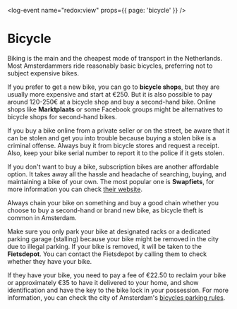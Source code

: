 <log-event name="redox:view" props={{ page: 'bicycle' }} />

# Bicycle

Biking is the main and the cheapest mode of transport in the Netherlands. Most Amsterdammers ride reasonably basic bicycles, preferring not to subject expensive bikes.

If you prefer to get a new bike, you can go to **bicycle shops**, but they are usually more expensive and start at €250. But it is also possible to pay around 120-250€ at a bicycle shop and buy a second-hand bike. Online shops like **Marktplaats** or some Facebook groups might be alternatives to bicycle shops for second-hand bikes.

<callout>
    If you buy a bike online from a private seller or on the street, be aware
    that it can be stolen and get you into trouble because buying a stolen bike
    is a criminal offense. Always buy it from bicycle stores and request a
    receipt. Also, keep your bike serial number to report it to the police if it
    gets stolen.
</callout>

If you don't want to buy a bike, subscription bikes are another affordable option. It takes away all the hassle and headache of searching, buying, and maintaining a bike of your own. The most popular one is **Swapfiets**, for more information you can check [their website](https://swapfiets.nl/en-NL).

<callout type="warning">
    Always chain your bike on something and buy a good chain whether you choose
    to buy a second-hand or brand new bike, as bicycle theft is common in
    Amsterdam.
</callout>

Make sure you only park your bike at designated racks or a dedicated parking garage (stalling) because your bike might be removed in the city due to illegal parking. If your bike is removed, it will be taken to the **Fietsdepot**. You can contact the Fietsdepot by calling them to check whether they have your bike.

If they have your bike, you need to pay a fee of €22.50 to reclaim your bike or approximately €35 to have it delivered to your home, and show identification and have the key to the bike lock in your possession. For more information, you can check the city of Amsterdam's [bicycles parking rules](https://www.amsterdam.nl/en/traffic-transport/rules-bike-parking/).

<youtube id="igtKd3BNrgs" />
